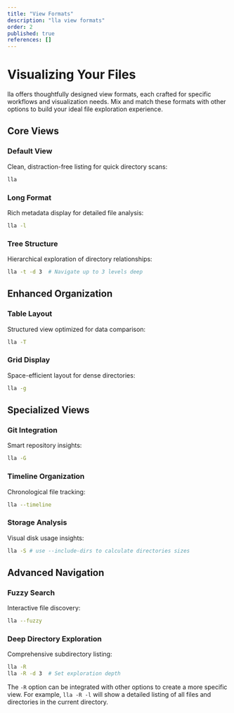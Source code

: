 ```yaml
---
title: "View Formats"
description: "lla view formats"
order: 2
published: true
references: []
---
```

# Visualizing Your Files

lla offers thoughtfully designed view formats, each crafted for specific workflows and visualization needs. Mix and match these formats with other options to build your ideal file exploration experience.

## Core Views

### Default View
Clean, distraction-free listing for quick directory scans:
```bash
lla
```

### Long Format
Rich metadata display for detailed file analysis:
```bash
lla -l
```

### Tree Structure
Hierarchical exploration of directory relationships:
```bash
lla -t -d 3  # Navigate up to 3 levels deep
```

## Enhanced Organization

### Table Layout
Structured view optimized for data comparison:
```bash
lla -T
```

### Grid Display
Space-efficient layout for dense directories:
```bash
lla -g
```

## Specialized Views

### Git Integration
Smart repository insights:
```bash
lla -G
```

### Timeline Organization
Chronological file tracking:
```bash
lla --timeline
```

### Storage Analysis
Visual disk usage insights:
```bash
lla -S # use --include-dirs to calculate directories sizes
```

## Advanced Navigation

### Fuzzy Search
Interactive file discovery:
```bash
lla --fuzzy
```

### Deep Directory Exploration
Comprehensive subdirectory listing:
```bash
lla -R
lla -R -d 3  # Set exploration depth
```

The `-R` option can be integrated with other options to create a more specific view. For example, `lla -R -l` 
will show a detailed listing of all files and directories in the current directory.